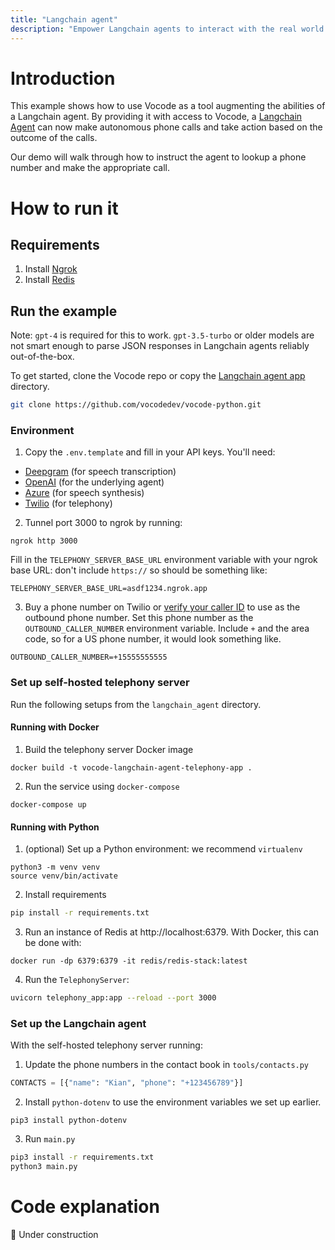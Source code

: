 ```yaml
---
title: "Langchain agent"
description: "Empower Langchain agents to interact with the real world via phone calls"
---
```


# Introduction

This example shows how to use Vocode as a tool augmenting the abilities of a Langchain
agent. By providing it with access to Vocode, a [Langchain Agent](https://python.langchain.com/en/latest/modules/agents.html)
can now make autonomous phone calls and take action based on the outcome of the calls.

Our demo will walk through how to instruct the agent to lookup a phone number and make the
appropriate call.

# How to run it

## Requirements

1. Install [Ngrok](https://ngrok.com/)
2. Install [Redis](https://redis.com/)

## Run the example

Note: `gpt-4` is required for this to work. `gpt-3.5-turbo` or older models are not smart enough to parse JSON responses in Langchain agents reliably out-of-the-box.

To get started, clone the Vocode repo or copy the [Langchain agent app](https://github.com/vocodedev/vocode-python/tree/main/apps/langchain_agent) directory.

```bash
git clone https://github.com/vocodedev/vocode-python.git
```

### Environment

1. Copy the `.env.template` and fill in your API keys. You'll need:

- [Deepgram](https://deepgram.com) (for speech transcription)
- [OpenAI](https://platform.openai.com) (for the underlying agent)
- [Azure](https://azure.microsoft.com/en-us/products/cognitive-services/text-to-speech/) (for speech synthesis)
- [Twilio](https://console.twilio.com/) (for telephony)

2. Tunnel port 3000 to ngrok by running:

```
ngrok http 3000
```

Fill in the `TELEPHONY_SERVER_BASE_URL` environment variable with your ngrok base URL: don't include `https://` so should be something like:

```
TELEPHONY_SERVER_BASE_URL=asdf1234.ngrok.app
```

3. Buy a phone number on Twilio or [verify your caller ID](https://support.twilio.com/hc/en-us/articles/223180048-Adding-a-Verified-Phone-Number-or-Caller-ID-with-Twilio) to use as the outbound phone number.
   Set this phone number as the `OUTBOUND_CALLER_NUMBER` environment variable. Include `+` and the area code, so for a US phone number, it would look something like.

```
OUTBOUND_CALLER_NUMBER=+15555555555
```

### Set up self-hosted telephony server

Run the following setups from the `langchain_agent` directory.

#### Running with Docker

1. Build the telephony server Docker image

```
docker build -t vocode-langchain-agent-telephony-app .
```

2. Run the service using `docker-compose`

```
docker-compose up
```

#### Running with Python

1. (optional) Set up a Python environment: we recommend `virtualenv`

```
python3 -m venv venv
source venv/bin/activate
```

2. Install requirements

```bash
pip install -r requirements.txt
```

3. Run an instance of Redis at http://localhost:6379. With Docker, this can be done with:

```
docker run -dp 6379:6379 -it redis/redis-stack:latest
```

4. Run the `TelephonyServer`:

```bash
uvicorn telephony_app:app --reload --port 3000
```

### Set up the Langchain agent

With the self-hosted telephony server running:

1. Update the phone numbers in the contact book in `tools/contacts.py`

```python
CONTACTS = [{"name": "Kian", "phone": "+123456789"}]
```

2. Install `python-dotenv` to use the environment variables we set up earlier.

```
pip3 install python-dotenv
```

3. Run `main.py`

```bash
pip3 install -r requirements.txt
python3 main.py
```

# Code explanation

🚧 Under construction
